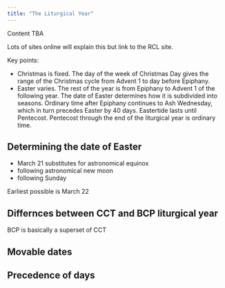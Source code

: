 ```yaml
---
title: "The Liturgical Year"
---
```



:::{.callout-caution}
Content TBA
:::

Lots of sites online will explain this but link to the RCL site.



Key points:

- Christmas is fixed. The day of the week of Christmas Day gives the range of the Christmas cycle from Advent 1 to day before Epiphany.
- Easter varies.  The rest of the year is from Epiphany to Advent 1 of the following year. The date of Easter determines how it is subdivided into seasons. Ordinary time after Epiphany continues to Ash Wednesday, which in turn precedes Easter by 40 days. Eastertide lasts until Pentecost. Pentecost through the end of the liturgical year is ordinary time.

## Determining the date of Easter

- March 21 substitutes for astronomical equinox
- following astronomical new moon
- following Sunday

Earliest possible is March 22


## Differnces between CCT and BCP liturgical year

BCP is basically a superset of CCT

## Movable dates


## Precedence of days



